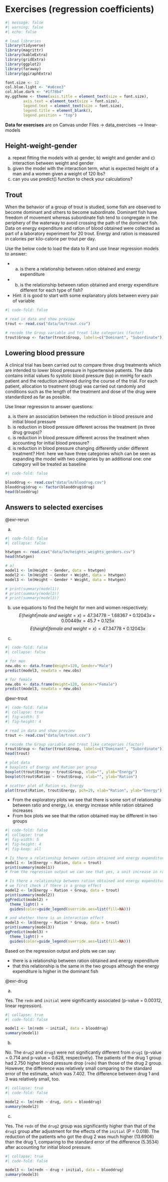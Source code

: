 # Exercises (regression coefficients) {.unnumbered}

```r
#| message: false
#| warning: false
#| echo: false

# load libraries
library(tidyverse)
library(magrittr)
library(kableExtra)
library(gridExtra)
library(ggplot2)
library(faraway)
library(ggiraphExtra)

font.size <- 12
col.blue.light <- "#a6cee3"
col.blue.dark <- "#1f78b4"
my.ggtheme <- theme(axis.title = element_text(size = font.size), 
        axis.text = element_text(size = font.size), 
        legend.text = element_text(size = font.size), 
        legend.title = element_blank(), 
        legend.position = "top") 

```

**Data for exercises** are on Canvas under Files -> data_exercises --> linear-models

::: {#exr-rerun}

## Height-weight-gender

a) repeat fitting the models with a) gender, b) weight and gender and c) interaction between weight and gender
b) given the model with the interaction term, what is expected height of a man and a women given a weight of 120 lbs?
c) can you use predict() function to check your calculations?

:::


::: {#exr-trout}

## Trout

When the behavior of a group of trout is studied, some fish are observed to become dominant and others to become subordinate. Dominant fish have freedom of movement whereas subordinate fish tend to congregate in the periphery of the waterway to avoid crossing the path of the dominant fish. Data on energy expenditure and ration of blood obtained were collected as part of a laboratory experiment for 20 trout. Energy and ration is measured in calories per kilo-calorie per trout per day.

Use the below code to load the data to R and use linear regression models to answer:

- a) is there a relationship between ration obtained and energy expenditure
- b) is the relationship between ration obtained and energy expenditure different for each type of fish?
- Hint: it is good to start with some explanatory plots between every pair of variable

:::

```r
#| code-fold: false

# read in data and show preview
trout <- read.csv("data/lm/trout.csv")

# recode the Group variable and treat like categories (factor)
trout$Group <- factor(trout$Group, labels=c("Dominant", "Subordinate"))

```






::: {#exr-drug}

## Lowering blood pressure

A clinical trial has been carried out to compare three drug treatments which are intended to lower blood pressure in hypertensive patients. The data contains initial values fo systolic blood pressure (bp) in mmHg for each patient and the reduction achieved during the course of the trial. For each patient, allocation to treatment (drug) was carried out randomly and conditions such as the length of the treatment and dose of the drug were standardized as far as possible.

Use linear regression to answer questions:

a) is there an association between the reduction in blood pressure and initial blood pressure
b) is reduction in blood pressure different across the treatment (in three drug groups)?
c) is reduction in blood pressure different across the treatment when accounting for initial blood pressure?
d) is reduction in blood pressure changing differently under different treatment?
Hint: here we have three categories which can be seen as expanding the model with two categories by an additional one: one category will be treated as baseline

:::

```r
#| code-fold: false

blooddrug <- read.csv("data/lm/bloodrug.csv")
blooddrug$drug <- factor(blooddrug$drug)
head(blooddrug)
```


## Answers to selected exercises 

::: {.solution}

@exr-rerun

:::


a)
```r
#| code-fold: false
#| collapse: false

htwtgen <- read.csv("data/lm/heights_weights_genders.csv")
head(htwtgen)

# a)
model1 <- lm(Height ~ Gender, data = htwtgen)
model2 <- lm(Height ~ Gender + Weight, data = htwtgen)
model3 <- lm(Height ~ Gender * Weight, data = htwtgen)

# print(summary(model1))
# print(summary(model2))
# print(summary(model3))
```

b) use equations to find the height for men and women respectively:
$$E(height|male\; and \; weight=x)=47.34778 - 1.68367 + 0.12043x + 0.00449x = 45.7 + 0.125x$$
$$E(height|female\; and \; weight=x)=47.34778 + 0.12043x$$

c)
```r
#| code-fold: false
#| collapse: false

# for men
new.obs <- data.frame(Weight=120, Gender="Male")
predict(model3, newdata = new.obs)

# for female
new.obs <- data.frame(Weight=120, Gender="Female")
predict(model3, newdata = new.obs)

```


::: {.solution}

@exr-trout

:::


```r
#| code-fold: false
#| collapse: true
#| fig-width: 5
#| fig-height: 4

# read in data and show preview
trout <- read.csv("data/lm/trout.csv")

# recode the Group variable and treat like categories (factor)
trout$Group <- factor(trout$Group, labels=c("Dominant", "Subordinate"))
head(trout)

# plot data
# boxplots of Energy and Ration per group
boxplot(trout$Energy ~ trout$Group, xlab="", ylab="Energy")
boxplot(trout$Ration ~ trout$Group, xlab="", ylab="Ration")

# scatter plot of Ration vs. Energy
plot(trout$Ration, trout$Energy, pch=19, xlab="Ration", ylab="Energy")

```

- From the exploratory plots we see that there is some sort of relationship between ratio and energy, i.e. energy increase while ration obtained increases
- From box plots we see that the ration obtained may be different in two groups

```r
#| code-fold: false
#| collapse: true
#| fig-width: 5
#| fig-height: 4
#| fig-keep: all

# Is there a relationship between ration obtained and energy expenditure
model1 <- lm(Energy ~ Ration, data = trout)
print(summary(model1))
# from the regression output we can see that yes, a unit increase in ratio increase energy expenditure by 0.72

# Is there a relationship between ration obtained and energy expenditure different for each type of fish?
# we first check if there is a group effect
model2 <- lm(Energy ~ Ration + Group, data = trout)
print(summary(model2))
ggPredict(model2) +
  theme_light() +
  guides(color=guide_legend(override.aes=list(fill=NA)))

# and whether there is an interaction effect
model3 <- lm(Energy ~ Ration * Group, data = trout)
print(summary(model3))
ggPredict(model3) +
  theme_light() +
  guides(color=guide_legend(override.aes=list(fill=NA)))

```

Based on the regression output and plots we can say:

- there is a relationship between ration obtained and energy expenditure
- that this relationship is the same in the two groups although the energy expenditure is higher in the dominant fish


::: {.solution}

@exr-drug

:::


a)

Yes. The `redn` and `initial` were significantly associated (p-value = 0.00312, linear regression).

```r
#| collapse: true
#| code-fold: false

model1 <- lm(redn ~ initial, data = blooddrug)
summary(model1)
```

b)

No. The `drug2` and `drug3` were not significantly different from `drug1` (p-value = 0.714 and p-value = 0.628, respectively). The patients of the drug 1 group had 2.750 higher blood pressure drop (`redn`) than those of the drug 2 group. However, the difference was relatively small comparing to the standard error of the estimate, which was 7.402.
The difference between drug 1 and 3 was relatively small, too.
```r
#| collapse: true
#| code-fold: false

model2 <- lm(redn ~ drug, data = blooddrug)
summary(model2)
```

c)

Yes. The `redn` of the `drug2` group was significantly higher than that of the `drug1` group after adjustment for the effects of the `initial` (P = 0.018).
The reduction of the patients who got the drug 2 was much higher (13.6906) than the drug 1, comparing to the standard error of the difference (5.3534) after accounting for initial blood pressure.

```r
#| collapse: true
#| code-fold: false

model3 <- lm(redn ~ drug + initial, data = blooddrug)
summary(model3)

```

